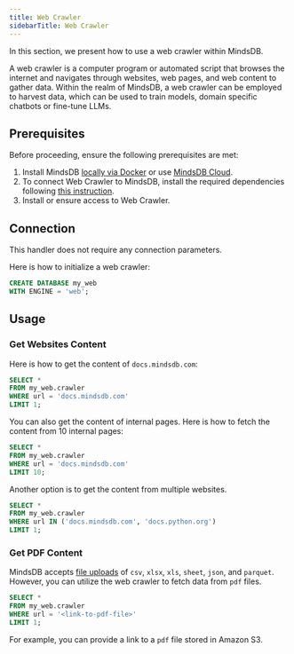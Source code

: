 ```yaml
---
title: Web Crawler
sidebarTitle: Web Crawler
---
```


In this section, we present how to use a web crawler within MindsDB.

A web crawler is a computer program or automated script that browses the internet and navigates through websites, web pages, and web content to gather data. Within the realm of MindsDB, a web crawler can be employed to harvest data, which can be used to train models, 
domain specific chatbots or fine-tune LLMs.

## Prerequisites

Before proceeding, ensure the following prerequisites are met:

1. Install MindsDB [locally via Docker](https://docs.mindsdb.com/setup/self-hosted/docker) or use [MindsDB Cloud](https://cloud.mindsdb.com/).
2. To connect Web Crawler to MindsDB, install the required dependencies following [this instruction](/setup/self-hosted/docker#install-dependencies).
3. Install or ensure access to Web Crawler.

## Connection

This handler does not require any connection parameters.

Here is how to initialize a web crawler:

```sql
CREATE DATABASE my_web 
WITH ENGINE = 'web';
```

## Usage

### Get Websites Content

Here is how to get the content of `docs.mindsdb.com`:

```sql
SELECT * 
FROM my_web.crawler 
WHERE url = 'docs.mindsdb.com' 
LIMIT 1;
```

You can also get the content of internal pages. Here is how to fetch the content from 10 internal pages:

```sql
SELECT * 
FROM my_web.crawler 
WHERE url = 'docs.mindsdb.com' 
LIMIT 10;
```

Another option is to get the content from multiple websites.

```sql
SELECT * 
FROM my_web.crawler 
WHERE url IN ('docs.mindsdb.com', 'docs.python.org') 
LIMIT 1;
```

### Get PDF Content

MindsDB accepts [file uploads](/sql/create/file) of `csv`, `xlsx`, `xls`, `sheet`, `json`, and `parquet`. However, you can utilize the web crawler to fetch data from `pdf` files.

```sql
SELECT * 
FROM my_web.crawler 
WHERE url = '<link-to-pdf-file>' 
LIMIT 1;
```

For example, you can provide a link to a `pdf` file stored in Amazon S3.
